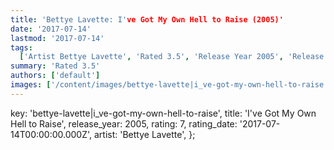 ```yaml
---
title: 'Bettye Lavette: I've Got My Own Hell to Raise (2005)'
date: '2017-07-14'
lastmod: '2017-07-14'
tags:
  ['Artist Bettye Lavette', 'Rated 3.5', 'Release Year 2005', 'Release Decade 2000']
summary: 'Rated 3.5'
authors: ['default']
images: ['/content/images/bettye-lavette|i_ve-got-my-own-hell-to-raise.jpg']
---
```


  key: 'bettye-lavette|i_ve-got-my-own-hell-to-raise',
  title: 'I've Got My Own Hell to Raise',
  release_year: 2005,
  rating: 7,
  rating_date: '2017-07-14T00:00:00.000Z',
  artist: 'Bettye Lavette',
};

<MusicRating data={data} />
